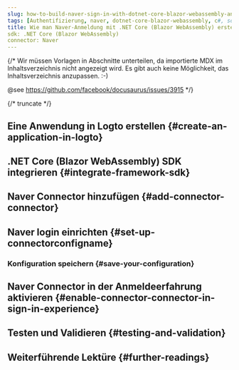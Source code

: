 ```yaml
---
slug: how-to-build-naver-sign-in-with-dotnet-core-blazor-webassembly-and-logto
tags: [Authentifizierung, naver, dotnet-core-blazor-webassembly, c#, soziale Anmeldung, Anmeldung, Login]
title: Wie man Naver-Anmeldung mit .NET Core (Blazor WebAssembly) erstellt
sdk: .NET Core (Blazor WebAssembly)
connector: Naver
---
```


{/*
  Wir müssen Vorlagen in Abschnitte unterteilen, da importierte MDX im Inhaltsverzeichnis nicht angezeigt wird.
  Es gibt auch keine Möglichkeit, das Inhaltsverzeichnis anzupassen. :-)

  @see https://github.com/facebook/docusaurus/issues/3915
*/}




{/* truncate */}

<Intro connector={connector} sdk=".NET Core (Blazor WebAssembly)" link="https://learn.microsoft.com/en-us/aspnet/core/blazor/hosting-models#blazor-webassembly" />

## Eine Anwendung in Logto erstellen \{#create-an-application-in-logto}

<CreateApplication type="Single Page App" framework=".NET Core (Blazor WebAssembly)" />

## .NET Core (Blazor WebAssembly) SDK integrieren \{#integrate-framework-sdk}

<IntegrateSdk />

## Naver Connector hinzufügen \{#add-connector-connector}

<AddSocialConnector connector={connector} framework=".NET Core (Blazor WebAssembly)" />

## Naver login einrichten \{#set-up-connectorconfigname}

<ConnectorGuide />

### Konfiguration speichern \{#save-your-configuration}

<SaveYourConfiguration connector={connector} />

## Naver Connector in der Anmeldeerfahrung aktivieren \{#enable-connector-connector-in-sign-in-experience}

<EnableSocialConnector connector={connector} />

## Testen und Validieren \{#testing-and-validation}

<TestingAndValidation connector={connector} sdk=".NET Core (Blazor WebAssembly)" />

## Weiterführende Lektüre \{#further-readings}

<FurtherReadings />